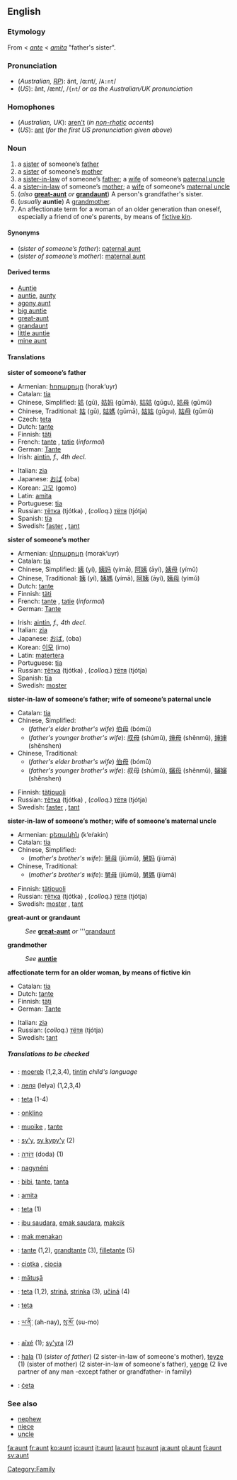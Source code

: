 ==English==

===Etymology===
From {{ME.}} < {{OF.}} ''[[ante]]'' < {{L.}} ''[[amita]]'' "father's sister".

===Pronunciation===
*(''Australian, [[RP]]''): änt, /ɑ:nt/, /<tt>A:nt</tt>/
*(''US''): ănt, /ænt/, /<tt>{nt</tt>/ ''or as the Australian/UK pronunciation''

===Homophones===
*(''Australian, UK''): [[aren't]] (''in [[non-rhotic]] accents'')
*(''US''): [[ant]] (''for the first US pronunciation given above'')

===Noun===
{{en-noun-reg}}

#a [[sister]] of someone’s [[father]]
#a [[sister]] of someone’s [[mother]]
#a [[sister-in-law]] of someone’s [[father]]; a [[wife]] of someone’s [[paternal uncle]]
#a [[sister-in-law]] of someone’s [[mother]]; a [[wife]] of someone’s [[maternal uncle]]
#(''also'' '''[[great-aunt]]''' ''or'' '''[[grandaunt]]''') A person's grandfather's sister.
#(''usually'' '''auntie''') A [[grandmother]].
#An affectionate term for a woman of an older generation than oneself, especially a friend of one's parents, by means of [[fictive kin]].

====Synonyms====
*(''sister of someone’s father''): [[paternal aunt]]
*(''sister of someone’s mother''): [[maternal aunt]]

====Derived terms====
*[[Auntie]]<!--nickname of the BBC-->
*[[auntie]], [[aunty]]
*[[agony aunt]]
*[[big auntie]] 
*[[great-aunt]]
*[[grandaunt]]
*[[little auntie]]
*[[mine aunt]]<!--#{{vulgar}} (''cant'') Mine aunt; a bawd or procuress: a title of eminence for the senior dells, who serve for instructresses, midwives, &c. for the [[dell]]s.-->

====Translations====
'''sister of someone’s father'''
{{top}}
*Armenian: [[հորաքույր]] (horak‘uyr)
*Catalan: [[tia]] {{f}}
*Chinese, Simplified: [[姑]] (gū), [[姑妈]] (gūmā), [[姑姑]] (gūgu), [[姑母]] (gūmǔ)
*Chinese, Traditional: [[姑]] (gū), [[姑媽]] (gūmā), [[姑姑]] (gūgu), [[姑母]] (gūmǔ)
*Czech: [[teta]]
*Dutch: [[tante]] {{f}}
*Finnish: [[täti]]
*French: [[tante]] {{f}}, [[tatie]] {{f}} (''informal'')
*German: [[Tante]] {{f}}
*Irish: [[aintín]], ''f., 4th decl.''
{{mid}}
*Italian: [[zia]] {{f}}
*Japanese: [[おば]] (oba)
*Korean: [[고모]] (gomo) 
*Latin: [[amita]]
*Portuguese: [[tia]] {{f}}
*Russian: [[тётка]] (tjótka) {{f}}, (''colloq.'') [[тётя]] (tjótja) {{f}}
*Spanish: [[tía]] {{f}}
*Swedish: [[faster]] {{c}}, [[tant]] {{c}}
{{bottom}}

'''sister of someone’s mother'''
{{top}}
*Armenian: [[մորաքույր]] (morak‘uyr)
*Catalan: [[tia]] {{f}}
*Chinese, Simplified: [[姨]] (yí), [[姨妈]] (yímā), [[阿姨]] (āyí), [[姨母]] (yímǔ)
*Chinese, Traditional: [[姨]] (yí), [[姨媽]] (yímā), [[阿姨]] (āyí), [[姨母]] (yímǔ)
*Dutch: [[tante]] {{f}}
*Finnish: [[täti]]
*French: [[tante]] {{f}}, [[tatie]] {{f}} (''informal'')
*German: [[Tante]] {{f}}
{{mid}}
*Irish: [[aintín]], ''f., 4th decl.''
*Italian: [[zia]] {{f}}
*Japanese: [[おば]], (oba)
*Korean: [[이모]] (imo)
*Latin: [[matertera]]
*Portuguese: [[tia]] {{f}}
*Russian: [[тётка]] (tjótka) {{f}}, (''colloq.'') [[тётя]] (tjótja) {{f}}
*Spanish: [[tía]] {{f}}
*Swedish: [[moster]] {{c}}
{{bottom}}

'''sister-in-law of someone’s father; wife of someone’s paternal uncle'''
{{top}}
*Catalan: [[tia]] {{f}}
*Chinese, Simplified:
**(''father's elder brother's wife'') [[伯母]] (bómǔ)
**(''father's younger brother's wife''): [[叔母]] (shúmǔ), [[婶母]] (shěnmǔ), [[婶婶]] (shěnshen)
*Chinese, Traditional:
**(''father's elder brother's wife'') [[伯母]] (bómǔ)
**(''father's younger brother's wife''): 叔母 (shúmǔ), [[嬸母]] (shěnmǔ), [[嬸嬸]] (shěnshen)
{{mid}}
*Finnish: [[tätipuoli]]
*Russian: [[тётка]] (tjótka) {{f}}, (''colloq.'') [[тётя]] (tjótja) {{f}}
*Swedish: [[faster]] {{c}}, [[tant]] {{c}}
{{bottom}}

'''sister-in-law of someone’s mother; wife of someone’s maternal uncle'''
{{top}}
*Armenian: [[քեռակին]] (k‘eŕakin)
*Catalan: [[tia]] {{f}}
*Chinese, Simplified:
**(''mother's brother's wife''): [[舅母]] (jiùmǔ), [[舅妈]] (jiùmā)
*Chinese, Traditional:
**(''mother's brother's wife''): [[舅母]] (jiùmǔ), [[舅媽]] (jiùmā)
{{mid}}
*Finnish: [[tätipuoli]]
*Russian: [[тётка]] (tjótka) {{f}}, (''colloq.'') [[тётя]] (tjótja) {{f}}
*Swedish: [[moster]] {{c}}, [[tant]] {{c}}
{{bottom}}

'''great-aunt or grandaunt'''
:''See'' '''[[great-aunt]]''' ''or'' '''[[grandaunt]]

'''grandmother'''
:''See'' '''[[auntie]]'''

'''affectionate term for an older woman, by means of fictive kin'''
{{top}}
*Catalan: [[tia]] {{f}}
*Dutch: [[tante]] {{f}}
*Finnish: [[täti]]
*German: [[Tante]] {{f}}
{{mid}}
*Italian: [[zia]] {{f}}
*Russian: (''colloq.'') [[тётя]] (tjótja) {{f}}
*Swedish: [[tant]] {{c}}
{{bottom}}

=====Translations to be checked=====
<!--Remove this section once all of the translations below have been moved into the tables above.-->
{{checktrans}}
*{{ttbc|Breton}}: [[moereb]] {{f}} (1,2,3,4), [[tintin]] {{f}} ''child's language''
*{{ttbc|Bulgarian}}: [[леля]] (lelya) {{f}} (1,2,3,4)
*{{ttbc|Czech}}: [[teta]] {{f}} (1-4)
*{{ttbc|Esperanto}}: [[onklino]]
*{{ttbc|Frisian}}: [[muoike]] {{f}}, [[tante]] {{f}}
*{{ttbc|Guaraní}}: [[sy'y]], [[sy kypy'y]] (2)
*{{ttbc|Hebrew}}: [[דודה|דּוֹדָה]] (doda) {{f}} (1)
*{{ttbc|Hungarian}}: [[nagynéni]]
*{{ttbc|Indonesian}}: [[bibi]], [[tante]], [[tanta]]
*{{ttbc|Interlingua}}: [[amita]]
*{{ttbc|Lithuanian}}: [[teta]] {{f}} (1)
*{{ttbc|Malay}}: [[ibu saudara]], [[emak saudara]], [[makcik]]
*{{ttbc|Malay, Northern}}: [[mak menakan]]
*{{ttbc|Norwegian}}: [[tante#Norwegian|tante]] {{f}} (1,2), [[grandtante]] (3), [[filletante]] (5)
*{{ttbc|Polish}}: [[ciotka]] {{f}}, [[ciocia]] {{f}}
*{{ttbc|Romanian}}: [[mătuşă]] {{f}}
*{{ttbc|Slovak}}: [[teta]] (1,2), [[striná]], [[strinka]] (3), [[učiná]] (4) {{f}}
*{{ttbc|Slovene}}: [[teta]] {{f}}
*{{ttbc|Tibetan}}: [[ཡ་ནི་]] (ah-nay), [[སུ་མོ་]] (su-mo)
*{{ttbc|Tupinambá}}: [[aîxé]] (1); [[sy'yra]] (2)
*{{ttbc|Turkish}}: [[hala]] (1) (''sister of father'') (2 sister-in-law of someone's mother), [[teyze]] (1) (sister of mother) (2 sister-in-law of someone's father), [[yenge]] (2 live partner of any man -except father or grandfather- in family)
*{{ttbc|Upper Sorbian}}: [[ćeta]]

===See also===
*[[nephew]]
*[[niece]]
*[[uncle]]

[[Category:Family]]

[[fa:aunt]]
[[fr:aunt]]
[[ko:aunt]]
[[io:aunt]]
[[it:aunt]]
[[la:aunt]]
[[hu:aunt]]
[[ja:aunt]]
[[pl:aunt]]
[[fi:aunt]]
[[sv:aunt]]